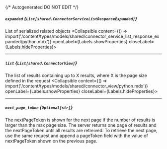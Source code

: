 {/* Autogenerated DO NOT EDIT  */}

##### `expanded` *{`List[shared.ConnectorServiceListResponseExpanded]`}*
List of serialized related objects
<Collapsible content={() => import('/content/types/models/shared/connector_service_list_response_expanded/python.mdx')} openLabel={Labels.showProperties} closeLabel={Labels.hideProperties}>
</Collapsible>

---
##### `list` *{`List[shared.ConnectorView]`}*
The list of results containing up to X results, where X is the page size defined in the request
<Collapsible content={() => import('/content/types/models/shared/connector_view/python.mdx')} openLabel={Labels.showProperties} closeLabel={Labels.hideProperties}>
</Collapsible>

---
##### `next_page_token` *{`Optional[str]`}*
The nextPageToken is shown for the next page if the number of results is larger than the max page size. The server returns one page of results and the nextPageToken until all results are retreived. To retrieve the next page, use the same request and append a pageToken field with the value of nextPageToken shown on the previous page.



